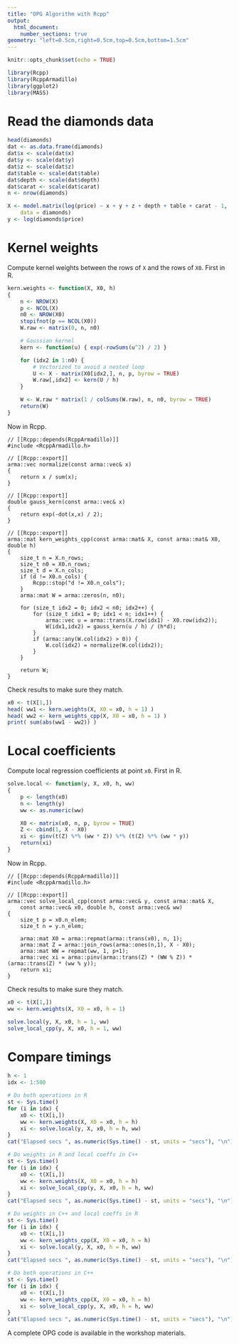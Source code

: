 ```yaml
---
title: "OPG Algorithm with Rcpp"
output:
  html_document:
    number_sections: true
geometry: "left=0.5cm,right=0.5cm,top=0.5cm,bottom=1.5cm"
---
```


```r
knitr::opts_chunk$set(echo = TRUE)
```

``` r
library(Rcpp)
library(RcppArmadillo)
library(ggplot2)
library(MASS)
```

# Read the diamonds data
``` r
head(diamonds)
dat <- as.data.frame(diamonds)
dat$x <- scale(dat$x)
dat$y <- scale(dat$y)
dat$z <- scale(dat$z)
dat$table <- scale(dat$table)
dat$depth <- scale(dat$depth)
dat$carat <- scale(dat$carat)
n <- nrow(diamonds)

X <- model.matrix(log(price) ~ x + y + z + depth + table + carat - 1,
	data = diamonds)
y <- log(diamonds$price)
```

# Kernel weights
Compute kernel weights between the rows of `X` and the rows of `X0`. First in R.
``` r
kern.weights <- function(X, X0, h)
{
	n <- NROW(X)
	p <- NCOL(X)
	n0 <- NROW(X0)
	stopifnot(p == NCOL(X0))
	W.raw <- matrix(0, n, n0)

	# Gaussian kernel
	kern <- function(u) { exp(-rowSums(u^2) / 2) }

	for (idx2 in 1:n0) {
		# Vectorized to avoid a nested loop
		U <- X - matrix(X0[idx2,], n, p, byrow = TRUE)
		W.raw[,idx2] <- kern(U / h)
	}

	W <- W.raw * matrix(1 / colSums(W.raw), n, n0, byrow = TRUE)
	return(W)
}
```

Now in Rcpp.
``` Rcpp
// [[Rcpp::depends(RcppArmadillo)]]
#include <RcppArmadillo.h>

// [[Rcpp::export]]
arma::vec normalize(const arma::vec& x)
{
	return x / sum(x);
}

// [[Rcpp::export]]
double gauss_kern(const arma::vec& x)
{
	return exp(-dot(x,x) / 2);
}

// [[Rcpp::export]]
arma::mat kern_weights_cpp(const arma::mat& X, const arma::mat& X0, double h)
{
	size_t n = X.n_rows;
	size_t n0 = X0.n_rows;
	size_t d = X.n_cols;
	if (d != X0.n_cols) {
		Rcpp::stop("d != X0.n_cols");
	}
	arma::mat W = arma::zeros(n, n0);

	for (size_t idx2 = 0; idx2 < n0; idx2++) {
		for (size_t idx1 = 0; idx1 < n; idx1++) {
			arma::vec u = arma::trans(X.row(idx1) - X0.row(idx2));
			W(idx1,idx2) = gauss_kern(u / h) / (h*d);
		}
		if (arma::any(W.col(idx2) > 0)) {
			W.col(idx2) = normalize(W.col(idx2));
		}
	}

	return W;
}
```

Check results to make sure they match.
``` r
x0 <- t(X[1,])
head( ww1 <- kern.weights(X, X0 = x0, h = 1) )
head( ww2 <- kern_weights_cpp(X, X0 = x0, h = 1) )
print( sum(abs(ww1 - ww2)) )
```

# Local coefficients
Compute local regression coefficients at point `x0`. First in R.
``` r
solve.local <- function(y, X, x0, h, ww)
{
	p <- length(x0)
	n <- length(y)
	ww <- as.numeric(ww)

	X0 <- matrix(x0, n, p, byrow = TRUE)
	Z <- cbind(1, X - X0)
	xi <- ginv(t(Z) %*% (ww * Z)) %*% (t(Z) %*% (ww * y))
	return(xi)
}
```

Now in Rcpp.
``` Rcpp
// [[Rcpp::depends(RcppArmadillo)]]
#include <RcppArmadillo.h>

// [[Rcpp::export]]
arma::vec solve_local_cpp(const arma::vec& y, const arma::mat& X,
	const arma::vec& x0, double h, const arma::vec& ww)
{
	size_t p = x0.n_elem;
	size_t n = y.n_elem;

	arma::mat X0 = arma::repmat(arma::trans(x0), n, 1);
	arma::mat Z = arma::join_rows(arma::ones(n,1), X - X0);
	arma::mat WW = repmat(ww, 1, p+1);
	arma::vec xi = arma::pinv(arma::trans(Z) * (WW % Z)) * (arma::trans(Z) * (ww % y));
	return xi;
}
```

Check results to make sure they match.
``` r
x0 <- t(X[1,])
ww <- kern.weights(X, X0 = x0, h = 1)

solve.local(y, X, x0, h = 1, ww)
solve_local_cpp(y, X, x0, h = 1, ww)
```

# Compare timings

``` r
h <- 1
idx <- 1:500

# Do both operations in R
st <- Sys.time()
for (i in idx) {
	x0 <- t(X[i,])
	ww <- kern.weights(X, X0 = x0, h = h)	
	xi <- solve.local(y, X, x0, h = h, ww)
}
cat("Elapsed secs ", as.numeric(Sys.time() - st, units = "secs"), "\n")

# Do weights in R and local coeffs in C++
st <- Sys.time()
for (i in idx) {
	x0 <- t(X[i,])
	ww <- kern.weights(X, X0 = x0, h = h)	
	xi <- solve_local_cpp(y, X, x0, h = h, ww)
}
cat("Elapsed secs ", as.numeric(Sys.time() - st, units = "secs"), "\n")

# Do weights in C++ and local coeffs in R
st <- Sys.time()
for (i in idx) {
	x0 <- t(X[i,])
	ww <- kern_weights_cpp(X, X0 = x0, h = h)	
	xi <- solve.local(y, X, x0, h = h, ww)
}
cat("Elapsed secs ", as.numeric(Sys.time() - st, units = "secs"), "\n")

# Do both operations in C++
st <- Sys.time()
for (i in idx) {
	x0 <- t(X[i,])
	ww <- kern_weights_cpp(X, X0 = x0, h = h)	
	xi <- solve_local_cpp(y, X, x0, h = h, ww)
}
cat("Elapsed secs ", as.numeric(Sys.time() - st, units = "secs"), "\n")
```

A complete OPG code is available in the workshop materials.

